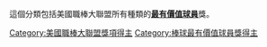這個分類包括美國職棒大聯盟所有種類的'''[[最有價值球員|最有價值球員]]'''獎。
[[Category:美國職棒大聯盟獎項得主|Category:美國職棒大聯盟獎項得主]]
[[Category:棒球最有價值球員獎得主|Category:棒球最有價值球員獎得主]]